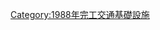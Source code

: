 {{Commonscat|Bridges completed in 1988}}
{{Cat nav 10years|20世紀橋梁|1988||年完工橋梁}}

[[Category:1988年完工交通基礎設施|Category:1988年完工交通基礎設施]]
